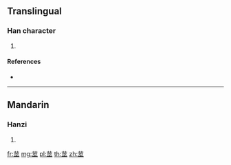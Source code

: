 {{character info/new}}
==Translingual==

===Han character===
{{Han char|rn=140|rad=艸|as=07|sn=13|four=44108|canj=TMOO}}

# {{defn|Han|sort=艸07}}

====References====
* {{Han ref|kx=1032.260|dkj=31013|dj=1492.110|hdz=53215.030|uh=8381|ud=33665|bh=D762|bd=55138}}

----

==Mandarin==

===Hanzi===
{{cmn-hanzi|pin=[[wú]] ([[wu2]])|wg=wu<sup>2</sup>}}

# {{defn|lang=cmn|sort=艸07}}

[[fr:莁]]
[[mg:莁]]
[[pl:莁]]
[[th:莁]]
[[zh:莁]]